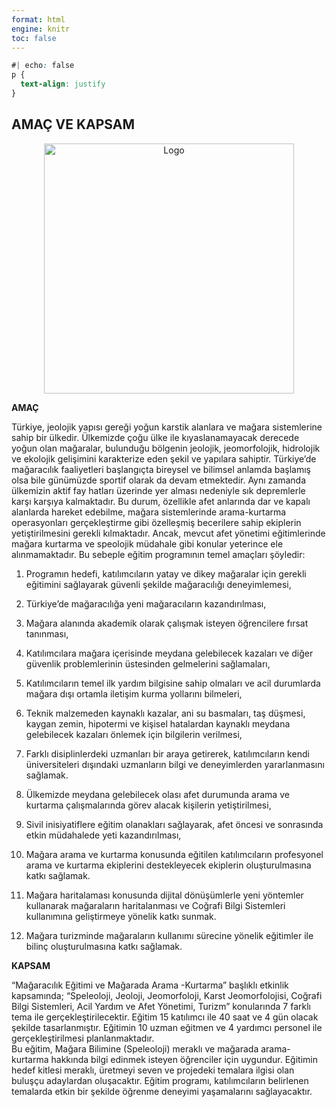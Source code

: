 ---
format: html
engine: knitr
toc: false
---

```{css}
#| echo: false
p {
  text-align: justify
}
```

## **AMAÇ VE KAPSAM**

::: {.grid}

::: {.g-col-6}
<center><a><img src="img/amac.png" alt="Logo" width="400px"/></a></center>
:::

::: {.g-col-6}

**AMAÇ**

Türkiye, jeolojik yapısı gereği yoğun karstik alanlara ve mağara sistemlerine sahip bir ülkedir. Ülkemizde çoğu ülke ile kıyaslanamayacak derecede yoğun olan mağaralar, bulunduğu bölgenin jeolojik, jeomorfolojik, hidrolojik ve ekolojik gelişimini karakterize eden şekil ve yapılara sahiptir. Türkiye’de mağaracılık faaliyetleri başlangıçta bireysel ve bilimsel anlamda başlamış olsa bile günümüzde sportif olarak da devam etmektedir.  Aynı zamanda ülkemizin aktif fay hatları üzerinde yer alması nedeniyle sık depremlerle karşı karşıya kalmaktadır. Bu durum, özellikle afet anlarında dar ve kapalı alanlarda hareket edebilme, mağara sistemlerinde arama-kurtarma operasyonları gerçekleştirme gibi özelleşmiş becerilere sahip ekiplerin yetiştirilmesini gerekli kılmaktadır. Ancak, mevcut afet yönetimi eğitimlerinde mağara kurtarma ve speolojik müdahale gibi konular yeterince ele alınmamaktadır.
Bu sebeple eğitim programının temel amaçları şöyledir: 

1.	Programın hedefi, katılımcıların yatay ve dikey mağaralar için gerekli eğitimini sağlayarak güvenli şekilde mağaracılığı deneyimlemesi,

2.	Türkiye’de mağaracılığa yeni mağaracıların kazandırılması,

3.	Mağara alanında akademik olarak çalışmak isteyen öğrencilere fırsat tanınması, 

4.	Katılımcılara mağara içerisinde meydana gelebilecek kazaları ve diğer güvenlik problemlerinin üstesinden gelmelerini sağlamaları, 

5.	Katılımcıların temel ilk yardım bilgisine sahip olmaları ve acil durumlarda mağara dışı ortamla iletişim kurma yollarını bilmeleri, 

6.	Teknik malzemeden kaynaklı kazalar, ani su basmaları, taş düşmesi, kaygan zemin, hipotermi ve kişisel hatalardan kaynaklı meydana gelebilecek kazaları önlemek için bilgilerin verilmesi, 

7.	Farklı disiplinlerdeki uzmanları bir araya getirerek, katılımcıların kendi üniversiteleri dışındaki uzmanların bilgi ve deneyimlerden yararlanmasını sağlamak.

8.	Ülkemizde meydana gelebilecek olası afet durumunda arama ve kurtarma çalışmalarında görev alacak kişilerin yetiştirilmesi,

9.	Sivil inisiyatiflere eğitim olanakları sağlayarak, afet öncesi ve sonrasında etkin müdahalede yeti kazandırılması,

10.	Mağara arama ve kurtarma konusunda eğitilen katılımcıların profesyonel arama ve kurtarma ekiplerini destekleyecek ekiplerin oluşturulmasına katkı sağlamak.

11.	Mağara haritalaması konusunda dijital dönüşümlerle yeni yöntemler kullanarak mağaraların haritalanması ve Coğrafi Bilgi Sistemleri kullanımına geliştirmeye yönelik katkı sunmak.

12.	Mağara turizminde mağaraların kullanımı sürecine yönelik eğitimler ile bilinç oluşturulmasına katkı sağlamak.

**KAPSAM**

“Mağaracılık Eğitimi ve Mağarada Arama -Kurtarma” başlıklı etkinlik kapsamında; “Speleoloji, Jeoloji, Jeomorfoloji, Karst Jeomorfolojisi, Coğrafi Bilgi Sistemleri, Acil Yardım ve Afet Yönetimi, Turizm” konularında  7 farklı tema ile gerçekleştirilecektir. Eğitim 15 katılımcı ile 40 saat ve 4 gün olacak şekilde tasarlanmıştır. Eğitimin 10 uzman eğitmen  ve 4 yardımcı personel ile gerçekleştirilmesi planlanmaktadır.  
Bu eğitim, Mağara Bilimine (Speleoloji)  meraklı ve mağarada arama-kurtarma hakkında bilgi edinmek isteyen öğrenciler için uygundur. Eğitimin hedef kitlesi meraklı, üretmeyi seven ve projedeki temalara ilgisi olan  buluşçu adaylardan oluşacaktır. Eğitim programı, katılımcıların belirlenen temalarda etkin bir şekilde öğrenme deneyimi yaşamalarını sağlayacaktır. 

:::

:::

